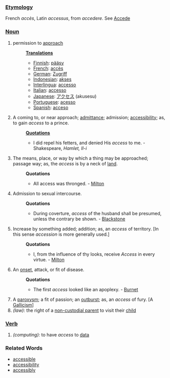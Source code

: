 ===[[Etymology]]===
French ''accès'', Latin ''accessus'', from ''accedere''. See [[Accede]]
===[[Noun]]===
# permission to [[approach]]
#:'''[[Translation]]s'''
#:*[[Finnish]]: [[pääsy]]
#:*[[French]]: [[accès]]
#:*[[German]]: [[Zugriff]]
#:*[[Indonesian]]: [[akses]]
#:*[[Interlingua]]: [[accesso]]
#:*[[Italian]]: [[accesso]]
#:*[[Japanese]]: [[アクセス]] (akusesu)
#:*[[Portuguese]]: [[acesso]]
#:*[[Spanish]]: [[acceso]] 
#A coming to, or near approach; [[admittance]]; admission; [[accessibility]]; as, to gain ''access'' to a prince.
#:'''[[Quotation]]s'''
#:*I did repel his fetters, and denied His ''access'' to me. - Shakespeare, ''Hamlet, II-i''
# The means, place, or way by which a thing may be approached; passage way; as, the ''access'' is by a neck of [[land]].
#:'''Quotations'''
#:*All access was thronged. - [[Milton]] 
#Admission to sexual intercourse.
#:'''Quotations'''
#:*During coverture, ''access'' of the husband shall be presumed, unless the contrary be shown. - [[Blackstone]] 
#Increase by something added; addition; as, an ''access'' of territory. [In this sense ''accession'' is more generally used.]
#:'''Quotations'''
#:*I, from the influence of thy looks, receive ''Access'' in every virtue. - [[Milton]]
#An [[onset]], attack, or fit of disease.
#:'''Quotations'''
#:*The first ''access'' looked like an apoplexy. - [[Burnet]]
#A [[paroxysm]]; a fit of passion; an [[outburst]]; as, an ''access'' of fury. [A [[Gallicism]]]
#''(law):'' the right of a [[w:non-custodial parent|non-custodial parent]] to visit their [[child]]
===[[Verb]]===
#''(computing):'' to have ''access'' to [[data]]
===Related Words===
*[[accessible]]
*[[accessibility]]
*[[accessibly]]